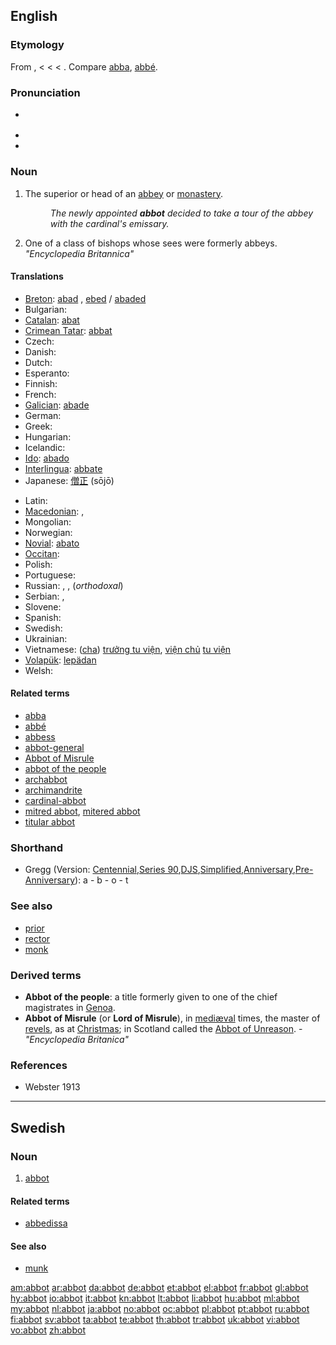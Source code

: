 ==English==

===Etymology===
From {{etyl|ang}} {{term|abbod|lang=ang}}, {{term|abbad|lang=ang}} < {{etyl|la}} {{term|abbas||father|lang=la}} < {{etyl|grc}} {{term|ἀββᾶς|tr=abbas|lang=grc|sc=Polytonic}} < {{etyl|arc}} {{term|אבא||father|lang=arc|tr=’abbā|sc=Hebr}}. Compare [[abba]], [[abbé]].

===Pronunciation===
* {{a|RP}} {{IPA|/ˈæb.ət/}}
* {{audio|en-us-abbot.ogg|Audio (US)}}
* {{rhymes|æbət}}

===Noun===
{{en-noun}}

# The superior or head of an [[abbey]] or [[monastery]].
#: ''The newly appointed '''abbot''' decided to take a tour of the abbey with the cardinal's emissary.''
# One of a class of bishops whose sees were formerly abbeys. ''"Encyclopedia Britannica"''

====Translations====
{{trans-top|superior or head of an abbey or monastery}}
* [[Breton]]: [[abad]] {{m}}, [[ebed]] / [[abaded]] {{p}}
* Bulgarian: {{t+|bg|игумен}}
* [[Catalan]]: [[abat]]
* [[Crimean Tatar]]: [[abbat#*Crimean Tatar|abbat]]
* Czech: {{t+|cs|opat|m}}
* Danish: {{t-|da|abbed}}
* Dutch: {{t+|nl|abt}}
* Esperanto: {{t+|eo|abato|xs=Esperanto}}
* Finnish: {{t+|fi|apotti}}
* French: {{t+|fr|abbé|m}}
* [[Galician]]: [[abade]] {{m}}
* German: {{t+|de|Abt|m}}
* Greek: {{t+|el|ηγούμενος}}
* Hungarian: {{t+|hu|apát}}
* Icelandic: {{t+|is|ábóti|m}}
* [[Ido]]: [[abado]]
* [[Interlingua]]: [[abbate]]
* Japanese: [[僧正]] (sōjō)
{{trans-mid}}
* Latin: {{t-|la|abbas|m}}
* [[Macedonian]]: {{t|mk|опат|m|tr=ópat}},  {{t-|mk|игумен|m|tr=ígumen}}
* Mongolian: {{t-|mn|хамба лам|sc=Cyrl|xs=Mongolian}}
* Norwegian: {{t+|no|abbed}}
* [[Novial]]: [[abato]] {{m}}
* [[Occitan]]: {{t+|oc|abat|m|xs=Occitan}}
* Polish: {{t+|pl|opat|m}}
* Portuguese: {{t+|pt|abade}}
* Russian: {{t+|ru|аббат|m|tr=abbát}}, {{t|ru|настоятель|m|tr=nastoját'el'}}, {{t+|ru|игумен|m|tr=igúm'en}} (''orthodoxal'')
* Serbian: {{t-|sr|игуман|m|tr=iguman|sc=Cyrl}},  {{t|sr|опат|m|tr=opat|sc=Cyrl}}
* Slovene: {{t+|sl|opat|m}}
* Spanish: {{t+|es|abad}}
* Swedish: {{t+|sv|abbot}}
* Ukrainian: {{t+|uk|абат|m|tr=abát|xs=Ukrainian}}
* Vietnamese: ([[cha]]) [[trưởng tu viện]], [[viện chủ]] [[tu viện]]
* [[Volapük]]: [[lepädan]]
* Welsh: {{t-|cy|abad|m|xs=Welsh}}
{{trans-bottom}}

====Related terms====
* [[abba]]
* [[abbé]]
* [[abbess]]
* [[abbot-general]]
* [[Abbot of Misrule]]
* [[abbot of the people]]
* [[archabbot]]
* [[archimandrite]]
* [[cardinal-abbot]]
* [[mitred abbot]], [[mitered abbot]]
* [[titular abbot]]

===Shorthand===
* Gregg (Version: [http://en.wikipedia.org/wiki/Gregg_Shorthand#Centennial_Gregg_Shorthand Centennial],[http://en.wikipedia.org/wiki/Gregg_Shorthand#Series_90_Gregg_Shorthand Series 90],[http://en.wikipedia.org/wiki/Gregg_Shorthand#Diamond_Jubilee_Gregg_Shorthand  DJS],[http://en.wikipedia.org/wiki/Gregg_Shorthand#Simplified_Gregg_Shorthand Simplified],[http://en.wikipedia.org/wiki/Gregg_Shorthand#Anniversary_Gregg_Shorthand Anniversary],[http://en.wikipedia.org/wiki/Gregg_Shorthand#Pre-Anniversary_Gregg_Shorthand Pre-Anniversary]): a - b - o - t

===See also===
* [[prior]]
* [[rector]]
* [[monk]]

===Derived terms===
* '''Abbot of the people''': a title formerly given to one of the chief magistrates in [[Genoa]].
* '''Abbot of Misrule''' (or '''Lord of Misrule'''), in [[mediæval]] times, the master of [[revels]], as at [[Christmas]]; in Scotland called the [[Abbot of Unreason]]. - ''"Encyclopedia Britanica"''

===References===
* Webster 1913

----

==Swedish==

===Noun===
{{infl|sv|noun|g=c}}
{{sv-noun-reg-ar}}

# [[#English|abbot]]

====Related terms====
* [[abbedissa]]

====See also====
* [[munk]]

[[am:abbot]]
[[ar:abbot]]
[[da:abbot]]
[[de:abbot]]
[[et:abbot]]
[[el:abbot]]
[[fr:abbot]]
[[gl:abbot]]
[[hy:abbot]]
[[io:abbot]]
[[it:abbot]]
[[kn:abbot]]
[[lt:abbot]]
[[li:abbot]]
[[hu:abbot]]
[[ml:abbot]]
[[my:abbot]]
[[nl:abbot]]
[[ja:abbot]]
[[no:abbot]]
[[oc:abbot]]
[[pl:abbot]]
[[pt:abbot]]
[[ru:abbot]]
[[fi:abbot]]
[[sv:abbot]]
[[ta:abbot]]
[[te:abbot]]
[[th:abbot]]
[[tr:abbot]]
[[uk:abbot]]
[[vi:abbot]]
[[vo:abbot]]
[[zh:abbot]]